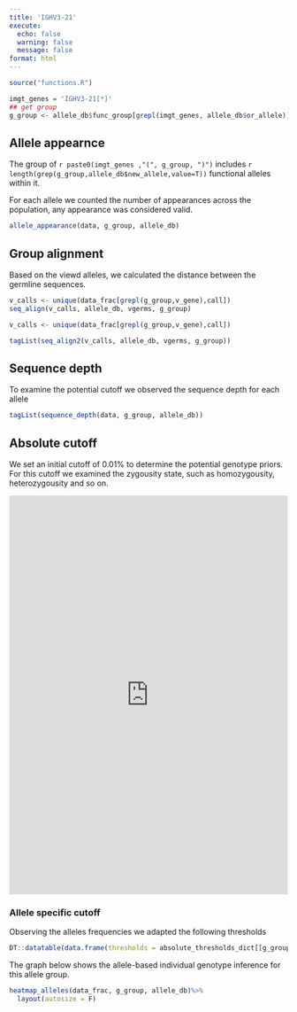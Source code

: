 ```yaml
---
title: 'IGHV3-21'
execute:
  echo: false
  warning: false
  message: false
format: html
---
```

```r
source("functions.R")
```

```r
imgt_genes = 'IGHV3-21[*]'
## get group
g_group <- allele_db$func_group[grepl(imgt_genes, allele_db$or_allele)] %>% unique()
```

## Allele appearnce 

The group of `r paste0(imgt_genes ,"(", g_group, ")")` includes `r length(grep(g_group,allele_db$new_allele,value=T))` functional alleles within it.

For each allele we counted the number of appearances across the population, any appearance was considered valid. 

```r
allele_appearance(data, g_group, allele_db)
```

## Group alignment

Based on the viewd alleles, we calculated the distance between the germline sequences.

```r
v_calls <- unique(data_frac[grepl(g_group,v_gene),call])
seq_align(v_calls, allele_db, vgerms, g_group)
```

```r
v_calls <- unique(data_frac[grepl(g_group,v_gene),call])

tagList(seq_align2(v_calls, allele_db, vgerms, g_group))
```

## Sequence depth

To examine the potential cutoff we observed the sequence depth for each allele

```r
tagList(sequence_depth(data, g_group, allele_db))
```

## Absolute cutoff

We set an initial cutoff of $0.01\%$ to determine the potential genotype priors. For this cutoff we examined the zygousity state, such as homozygousity, heterozygousity and so on.

```{=html}
 <iframe id="example1" src=" https://peresay.shinyapps.io/absolute_usage_app/?g_group=%22IGHVF2-G11%22" style="border: none; width: 100%; height: 720px" frameborder="0"></iframe>
```

### Allele specific cutoff

Observing the alleles frequencies we adapted the following thresholds

```r
DT::datatable(data.frame(thresholds = absolute_thresholds_dict[[g_group]]))
```

The graph below shows the allele-based individual genotype inference for this allele group.

```r
heatmap_alleles(data_frac, g_group, allele_db)%>%
  layout(autosize = F)
```
